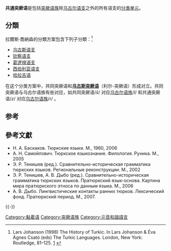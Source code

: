 {{Infobox language family
|name=共通突厥语
|region=[[东欧|东欧]]、[[中东|中东]]、[[中亚|中亚]]、[[西伯利亚|西伯利亚]]
|familycolor=阿尔泰语系
|fam1=[[突厥语族|突厥语族]]
|child1=[[乌古斯语支|乌古斯语支]]
|child2=[[钦察语支|钦察语支]]
|child3=[[葛逻禄语支|葛逻禄语支]]
|child4=[[西伯利亚语支|西伯利亚语支]]
|child5=[[哈拉吉语|哈拉吉语]]
|map=Common Turkic Languages distribution map.png
|mapcaption=欧亚大陆共通突厥语的分布地图
|glotto=comm1245
|glottorefname=Common Turkic
}}

'''共通突厥语'''是包括[[突厥语族|突厥语族]]除[[乌古尔语支|乌古尔语支]]之外的所有语支的[[分类单元|分类单元]]。

==分類==
拉爾斯·喬納森的分類方案包含下列子分類：<ref>Lars Johanson (1998) The History of Turkic. In Lars Johanson & Éva Ágnes Csató (eds) The Turkic Languages. London, New York: Routledge, 81–125. [http://www.turkiclanguages.com/www/classification.html] {{Wayback|url=http://www.turkiclanguages.com/www/classification.html |date=20110408063746 }}</ref> 

* [[乌古斯语支|乌古斯语支]]
* [[钦察语支|钦察语支]]
* [[葛逻禄语支|葛逻禄语支]]
* [[西伯利亚语支|西伯利亚语支]]
* [[哈拉吉语|哈拉吉语]]

在这个分类方案中，共同突厥语和'''[[乌古尔语族|乌古斯突厥语]]'''（利尔-突厥语）形成对立。共同突厥语与乌古尔语族有些对应，如共同突厥语/''š''/ 对应[[乌古尔语族|乌古尔语族]]/''l''/ 和共通突厥语/''z''/ 对应[[乌古尔语族|乌古尔语族]]/''r''/ 。

{{Citation needed|在其他分类方案中的划分有所不同。|time=2021-04-07}}

==参考==
{{reflist|2}}

==參考文獻==
{{refbegin|2}}
* Н. А. Баскаков. Тюркские языки. М., 1960, 2006 {{ru}}
* А. Н. Самойлович. Тюркское языкознание. Филология. Руника. М., 2005 {{ru}}
* Э. Р. Тенишев (ред.). Сравнительно-историческая грамматика тюркских языков. Региональные реконструкции. М., 2002 {{ru}}
* Э. Р. Тенишев, А. В. Дыбо (ред.). Сравнительно-историческая грамматика тюркских языков. Пратюркский язык-основа. Картина мира пратюркского этноса по данным языка. М., 2006 {{ru}}
* А. В. Дыбо. Лингвистические контакты ранних тюрков. Лексический фонд. Пратюркский период. М., 2007. {{ru}}
{{refend}}
{{-}}
{{突厥语族|state=collapsed}}

[[Category:黏着语|Category:黏着语]]
[[Category:突厥语族|Category:突厥语族]]
[[Category:元音和諧語言|Category:元音和諧語言]]